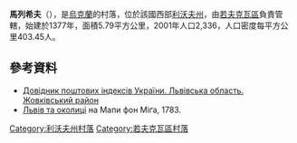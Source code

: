 {{coord|49|52|54|N|24|4|31|E|scale:30000|display=title}}

'''馬列希夫'''（{{lang-uk|Малехів}}），是[[烏克蘭|烏克蘭]]的村落，位於該國西部[[利沃夫州|利沃夫州]]，由[[若夫克瓦區|若夫克瓦區]]負責管轄，始建於1377年，面積5.79平方公里，2001年人口2,336，人口密度每平方公里403.45人。

==參考資料==
*[http://www.uaidx.com/13/280/index Довідник поштових індексів України. Львівська область. Жовківський район] {{Wayback|url=http://www.uaidx.com/13/280/index |date=20161003171007 }}
* [http://www.lvivcenter.org/uk/umd/map/?ci_mapid=102 Львів та околиці] {{Wayback|url=http://www.lvivcenter.org/uk/umd/map/?ci_mapid=102 |date=20161017152206 }} на Мапи фон Міґа, 1783.

{{DEFAULTSORT:Малехів}}
[[Category:利沃夫州村落|Category:利沃夫州村落]]
[[Category:若夫克瓦區村落|Category:若夫克瓦區村落]]


{{Lviv-geo-stub}}